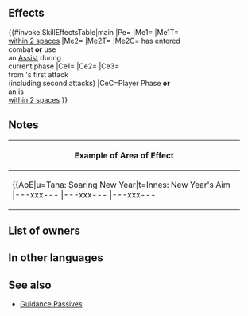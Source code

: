 {{Weapon Infobox
|tagid=SID_巳年の神蛇の剣
|intID=4497
|image=wep_sw188
|exclusive=1
|weaponType=Sword
|cost=400
|might=16
|range=1
|cooldown=-1
|effect=Accelerates Special trigger (cooldown count-1).<br><br>Allies within 2 spaces of unit can move to any space within 2 spaces of unit.<br><br>If unit has entered combat or used an Assist skill during the current turn, allies can move to a space within 2 spaces of unit.<br><br>If unit initiates combat or is within 2 spaces of an ally, grants bonus to unit's Atk/Spd/Def/Res = number of allies within 3 rows or 3 columns centered on unit × 3, + 5 (max 14), deals damage = 20% of unit's Spd (excluding area-of-effect Specials), and reduces damage from foe's first attack by 20% of unit's Spd during combat ("first attack" normally means only the first strike; for effects that grant "unit attacks twice," it means the first and second strikes).
|required=Silver Sword
|properties=
}}
==Effects==
{{#invoke:SkillEffectsTable|main
|Pe={{Eft|Accelerates Special}}
|Me1={{Eft|Warp|[[within 2 spaces]] of {{Tgt|Unit}}}}
|Me1T={{Tgt|Allies}}<br>[[within 2 spaces]]
|Me2={{Eft|Warp|[[within 2 spaces]] of {{Tgt|Unit}}}}
|Me2T={{Tgt|Allies}}
|Me2C={{Tgt|Unit}} has entered<br>combat '''or''' use<br>an [[Assist]] during<br>current phase
|Ce1={{Eft|Temporary buffs|Atk/Spd/Def/Res|3 x {{Tgt|Allies}} within<br>[[3 rows or 3 columns]]<br>centered on {{Tgt|Unit}}, + 5|max=14}}
|Ce2={{Eft|Damage Boost|20% of {{Tgt|Unit}}'s Spd}}
|Ce3={{Eft|Damage Reduction|20% of {{Tgt|Unit}}'s Spd}}<br>from {{Tgt|Foe}}'s first attack<br>(including second attacks)
|CeC=Player Phase '''or'''<br>an {{Tgt|Ally}} is<br>[[within 2 spaces]]
}}
==Notes==
{{Warp interaction}}
{{IfUnitInitiates}}
{{Temporary buffs}}
{{DamageBoost}}
{{FlatDamageReduction}}
{|class="wikitable default mw-collapsible" 
!Example of Area of Effect
|-
|align="middle" style="max-width:450px;margin:auto"|{{AoE|u=Tana: Soaring New Year|t=Innes: New Year's Aim
|---xxx---
|---xxx---
|---xxx---
|xxxxxxxxx
|xxxxuxxxx
|xxxxxxxxx
|---xxx---
|---xtx---
|---xxx---
}}
|}
==List of owners==
{{Skill Hero List}}
==In other languages==
{{OtherLanguages
|japanese=
|german=
|spanishEU=
|spanishLA=
|french=
|italian=
|chineseTW=
|portuguese=
}}
==See also==
{{See also skills|cond=(Description LIKE '%allies within 2 spaces can move%' OR Description LIKE '%allies within 2 spaces of unit can move%') AND Exclusive='1'}}
* [[Skill families/C Passives#Guidance|Guidance Passives]]
{{Weapons Navbox}}